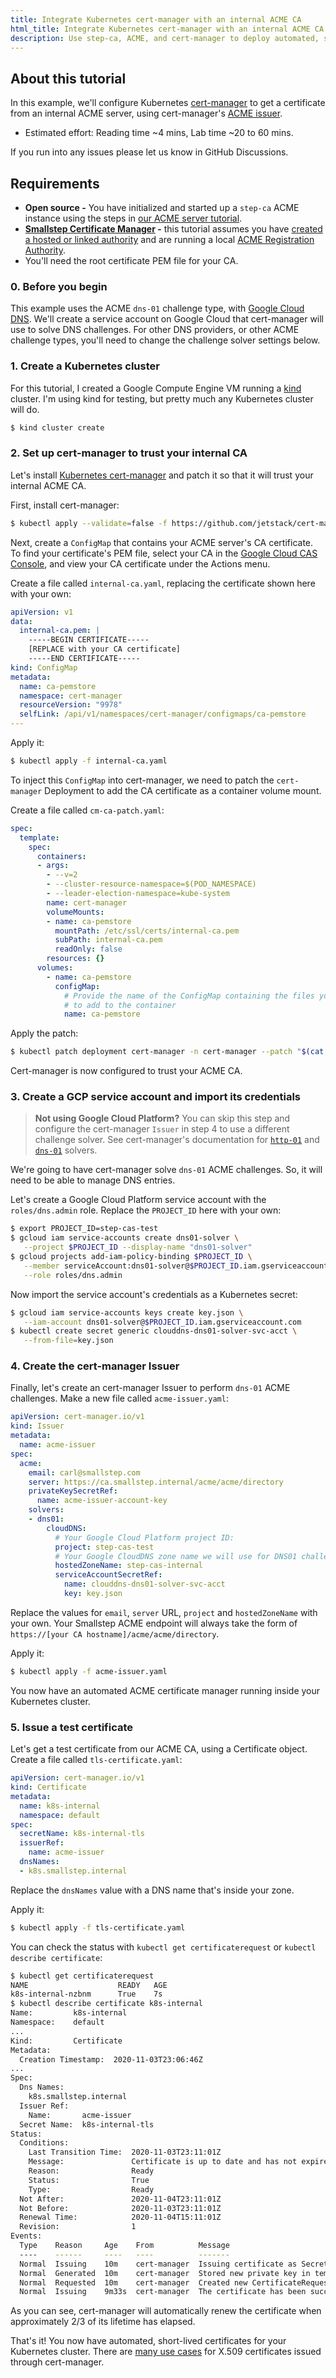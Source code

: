 ```yaml
---
title: Integrate Kubernetes cert-manager with an internal ACME CA
html_title: Integrate Kubernetes cert-manager with an internal ACME CA
description: Use step-ca, ACME, and cert-manager to deploy automated, short-lived certificates for your Kubernetes cluster.
---
```



## About this tutorial

In this example, we'll configure Kubernetes [cert-manager](https://cert-manager.io/) to get a certificate from an internal ACME server,
using cert-manager's [ACME issuer](https://cert-manager.io/docs/configuration/acme/).

- Estimated effort: Reading time ~4 mins, Lab time ~20 to 60 mins. 

<Alert severity="info">
  <div>
    If you run into any issues please let us know <Link href="https://github.com/smallstep/certificates/discussions">in GitHub Discussions</Link>.
  </div>
</Alert>

## Requirements

- **Open source -** You have initialized and started up a `step-ca` ACME instance using the steps in [our ACME server tutorial](/docs/step-ca/acme-basics).
- **[Smallstep Certificate Manager](https://smallstep.com/certificate-manager) -** this tutorial assumes you have [created a hosted or linked authority](/docs/certificate-manager/getting-started) and are running a local [ACME Registration Authority](/docs/registration-authorities/acme-for-certificate-manager). 
- You'll need the root certificate PEM file for your CA.

### 0. Before you begin

This example uses the ACME `dns-01` challenge type, with [Google Cloud DNS](https://console.cloud.google.com/net-services/dns/).
We'll create a service account on Google Cloud that cert-manager will use to solve DNS challenges.
For other DNS providers, or other ACME challenge types, you'll need to change the challenge solver settings below.

### 1. Create a Kubernetes cluster

For this tutorial, I created a Google Compute Engine VM running a [kind](https://kind.sigs.k8s.io/) cluster.
I'm using kind for testing, but pretty much any Kubernetes cluster will do.

```bash
$ kind cluster create
```

### 2. Set up cert-manager to trust your internal CA

Let's install [Kubernetes cert-manager](https://cert-manager.io/) and patch it so that it will trust your internal ACME CA.

First, install cert-manager:

```bash
$ kubectl apply --validate=false -f https://github.com/jetstack/cert-manager/releases/download/v1.0.4/cert-manager.yaml
```

Next, create a `ConfigMap` that contains your ACME server's CA certificate.
To find your certificate's PEM file, select your CA in the [Google Cloud CAS Console](https://console.cloud.google.com/security/cas/manage), and view your CA certificate under the Actions menu.

Create a file called `internal-ca.yaml`, replacing the certificate shown here with your own:

```yaml
apiVersion: v1
data:
  internal-ca.pem: |
    -----BEGIN CERTIFICATE-----
    [REPLACE with your CA certificate]
    -----END CERTIFICATE-----
kind: ConfigMap
metadata:
  name: ca-pemstore
  namespace: cert-manager
  resourceVersion: "9978"
  selfLink: /api/v1/namespaces/cert-manager/configmaps/ca-pemstore
---
```

Apply it:

```bash
$ kubectl apply -f internal-ca.yaml
```

To inject this `ConfigMap` into cert-manager, we need to patch the `cert-manager` Deployment to add the CA certificate as a container volume mount.

Create a file called `cm-ca-patch.yaml`:

```yaml
spec:
  template:
    spec:
      containers:
      - args:
        - --v=2
        - --cluster-resource-namespace=$(POD_NAMESPACE)
        - --leader-election-namespace=kube-system
        name: cert-manager
        volumeMounts:
        - name: ca-pemstore
          mountPath: /etc/ssl/certs/internal-ca.pem
          subPath: internal-ca.pem
          readOnly: false
        resources: {}
      volumes:
        - name: ca-pemstore
          configMap:
            # Provide the name of the ConfigMap containing the files you want
            # to add to the container
            name: ca-pemstore
```

Apply the patch:

```bash
$ kubectl patch deployment cert-manager -n cert-manager --patch "$(cat cm-ca-patch.yaml)"
```

Cert-manager is now configured to trust your ACME CA.

### 3. Create a GCP service account and import its credentials

> **Not using Google Cloud Platform?** You can skip this step and configure the cert-manager `Issuer` in step 4 to use a different challenge solver.
  See cert-manager's documentation for [`http-01`](https://cert-manager.io/docs/configuration/acme/http01/) and [`dns-01`](https://cert-manager.io/docs/configuration/acme/dns01/) solvers.

We're going to have cert-manager solve `dns-01` ACME challenges.
So, it will need to be able to manage DNS entries.

Let's create a Google Cloud Platform service account with the `roles/dns.admin` role. Replace the `PROJECT_ID` here with your own:

```bash
$ export PROJECT_ID=step-cas-test
$ gcloud iam service-accounts create dns01-solver \
   --project $PROJECT_ID --display-name "dns01-solver"
$ gcloud projects add-iam-policy-binding $PROJECT_ID \
   --member serviceAccount:dns01-solver@$PROJECT_ID.iam.gserviceaccount.com \
   --role roles/dns.admin
```

Now import the service account's credentials as a Kubernetes secret:

```bash
$ gcloud iam service-accounts keys create key.json \
   --iam-account dns01-solver@$PROJECT_ID.iam.gserviceaccount.com
$ kubectl create secret generic clouddns-dns01-solver-svc-acct \
   --from-file=key.json
```

### 4. Create the cert-manager Issuer

Finally, let's create an cert-manager Issuer to perform `dns-01` ACME challenges. Make a new file called `acme-issuer.yaml`:

```yaml
apiVersion: cert-manager.io/v1
kind: Issuer
metadata:
  name: acme-issuer
spec:
  acme:
    email: carl@smallstep.com
    server: https://ca.smallstep.internal/acme/acme/directory
    privateKeySecretRef:
      name: acme-issuer-account-key
    solvers:
    - dns01:
        cloudDNS:
          # Your Google Cloud Platform project ID:
          project: step-cas-test
          # Your Google CloudDNS zone name we will use for DNS01 challenges:
          hostedZoneName: step-cas-internal
          serviceAccountSecretRef:
            name: clouddns-dns01-solver-svc-acct
            key: key.json
```

Replace the values for `email`, `server` URL, `project` and `hostedZoneName` with your own. Your Smallstep ACME endpoint will always take the form of `https://[your CA hostname]/acme/acme/directory`.

Apply it:

```bash
$ kubectl apply -f acme-issuer.yaml
```

You now have an automated ACME certificate manager running inside your Kubernetes cluster.

### 5. Issue a test certificate

Let's get a test certificate from our ACME CA, using a Certificate object. Create a file called `tls-certificate.yaml`:

```yaml
apiVersion: cert-manager.io/v1
kind: Certificate
metadata:
  name: k8s-internal
  namespace: default
spec:
  secretName: k8s-internal-tls
  issuerRef:
    name: acme-issuer
  dnsNames:
  - k8s.smallstep.internal
```

Replace the `dnsNames` value with a DNS name that's inside your zone.

Apply it:

```bash
$ kubectl apply -f tls-certificate.yaml
```

You can check the status with `kubectl get certificaterequest` or `kubectl describe certificate`:

```bash
$ kubectl get certificaterequest
NAME                    READY   AGE
k8s-internal-nzbnm      True    7s
$ kubectl describe certificate k8s-internal
Name:         k8s-internal
Namespace:    default
...
Kind:         Certificate
Metadata:
  Creation Timestamp:  2020-11-03T23:06:46Z
...
Spec:
  Dns Names:
    k8s.smallstep.internal
  Issuer Ref:
    Name:       acme-issuer
  Secret Name:  k8s-internal-tls
Status:
  Conditions:
    Last Transition Time:  2020-11-03T23:11:01Z
    Message:               Certificate is up to date and has not expired
    Reason:                Ready
    Status:                True
    Type:                  Ready
  Not After:               2020-11-04T23:11:01Z
  Not Before:              2020-11-03T23:11:01Z
  Renewal Time:            2020-11-04T15:11:01Z
  Revision:                1
Events:
  Type    Reason     Age    From          Message
  ----    ------     ----   ----          -------
  Normal  Issuing    10m    cert-manager  Issuing certificate as Secret does not exist
  Normal  Generated  10m    cert-manager  Stored new private key in temporary Secret resource "k8s-internal-g79jq"
  Normal  Requested  10m    cert-manager  Created new CertificateRequest resource "k8s-internal-nzbnm"
  Normal  Issuing    9m33s  cert-manager  The certificate has been successfully issued
```

As you can see, cert-manager will automatically renew the certificate when approximately 2/3 of its lifetime has elapsed.

That's it! You now have automated, short-lived certificates for your Kubernetes cluster. There are [many use cases](https://cert-manager.io/docs/usage/) for X.509 certificates issued through cert-manager.
